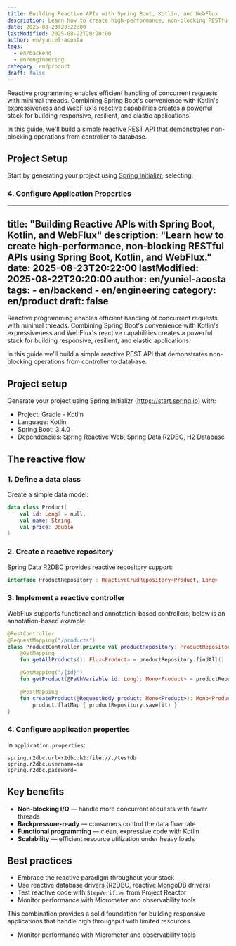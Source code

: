 ```yaml
---
title: Building Reactive APIs with Spring Boot, Kotlin, and WebFlux
description: Learn how to create high-performance, non-blocking RESTful APIs using the powerful combination of Spring Boot, Kotlin, and WebFlux.
date: 2025-08-23T20:22:00
lastModified: 2025-08-22T20:20:00
author: en/yuniel-acosta
tags:
  - en/backend
  - en/engineering
category: en/product
draft: false
---
```

Reactive programming enables efficient handling of concurrent requests with minimal threads. Combining Spring Boot's convenience with Kotlin's expressiveness and WebFlux's reactive capabilities creates a powerful stack for building responsive, resilient, and elastic applications.

In this guide, we'll build a simple reactive REST API that demonstrates non-blocking operations from controller to database.

## Project Setup

Start by generating your project using [Spring Initializr](https://start.spring.io/), selecting:
### 4. Configure Application Properties
---
title: "Building Reactive APIs with Spring Boot, Kotlin, and WebFlux"
description: "Learn how to create high-performance, non-blocking RESTful APIs using Spring Boot, Kotlin, and WebFlux."
date: 2025-08-23T20:22:00
lastModified: 2025-08-22T20:20:00
author: en/yuniel-acosta
tags:
    - en/backend
    - en/engineering
category: en/product
draft: false
---

Reactive programming enables efficient handling of concurrent requests with minimal threads. Combining Spring Boot's convenience with Kotlin's expressiveness and WebFlux's reactive capabilities creates a powerful stack for building responsive, resilient, and elastic applications.

In this guide we'll build a simple reactive REST API that demonstrates non-blocking operations from controller to database.

## Project setup

Generate your project using Spring Initializr (https://start.spring.io) with:

- Project: Gradle - Kotlin
- Language: Kotlin
- Spring Boot: 3.4.0
- Dependencies: Spring Reactive Web, Spring Data R2DBC, H2 Database

## The reactive flow

### 1. Define a data class

Create a simple data model:

```kotlin
data class Product(
    val id: Long? = null,
    val name: String,
    val price: Double
)
```

### 2. Create a reactive repository

Spring Data R2DBC provides reactive repository support:

```kotlin
interface ProductRepository : ReactiveCrudRepository<Product, Long>
```

### 3. Implement a reactive controller

WebFlux supports functional and annotation-based controllers; below is an annotation-based example:

```kotlin
@RestController
@RequestMapping("/products")
class ProductController(private val productRepository: ProductRepository) {
    @GetMapping
    fun getAllProducts(): Flux<Product> = productRepository.findAll()

    @GetMapping("/{id}")
    fun getProduct(@PathVariable id: Long): Mono<Product> = productRepository.findById(id)

    @PostMapping
    fun createProduct(@RequestBody product: Mono<Product>): Mono<Product> =
        product.flatMap { productRepository.save(it) }
}
```

### 4. Configure application properties

In `application.properties`:

```properties
spring.r2dbc.url=r2dbc:h2:file://./testdb
spring.r2dbc.username=sa
spring.r2dbc.password=
```

## Key benefits

- **Non-blocking I/O** — handle more concurrent requests with fewer threads
- **Backpressure-ready** — consumers control the data flow rate
- **Functional programming** — clean, expressive code with Kotlin
- **Scalability** — efficient resource utilization under heavy loads

## Best practices

- Embrace the reactive paradigm throughout your stack
- Use reactive database drivers (R2DBC, reactive MongoDB drivers)
- Test reactive code with `StepVerifier` from Project Reactor
- Monitor performance with Micrometer and observability tools

This combination provides a solid foundation for building responsive applications that handle high throughput with limited resources.
- Monitor performance with Micrometer and observability tools
